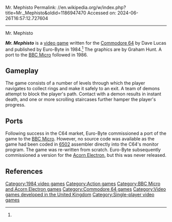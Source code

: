 Mr. Mephisto
Permalink: //en.wikipedia.org/w/index.php?title=Mr._Mephisto&oldid=1186947470
Accessed on: 2024-06-26T16:57:12.727604



------
Mr. Mephisto
{{refimprove|date=December 2018}}

{{Infobox video game
|title = Mr. Mephisto
|image = File:Mr._Mephisto_1984_Commodore_64_Cover_Art.jpg
|caption = 
|developer = Euro-Byte
|publisher = Euro-Byte
|designer = Dave Lucas<ref name=lemon>{{lemon64 game|id=1737|name=Mr. Mephisto}}</ref>
|artist = Graham Hunt
|released = '''1984:''' C64<br>'''1986:''' BBC
|genre = [[Action game|Action]]
|modes = [[Single-player]]
|platforms = [[Commodore 64]], [[BBC Micro]]
}}
'''''Mr. Mephisto''''' is a [[video game]] written for the [[Commodore 64]] by Dave Lucas and published by Euro-Byte in 1984.<ref name=lemon/> The graphics are by Graham Hunt. A port to the [[BBC Micro]] followed in 1986.

==Gameplay==
The game consists of a number of levels through which the player navigates to collect rings and make it safely to an exit. A team of demons attempt to block the player's path. Contact with a demon results in instant death, and one or more scrolling staircases further hamper the player's progress.

==Ports==
Following success in the C64 market, Euro-Byte commissioned a port of the game to the [[BBC Micro]]. However, no source code was available as the game had been coded in [[MOS Technology 6502|6502]] assembler directly into the C64's monitor program. The game was re-written from scratch. Euro-Byte subsequently commissioned a version for the [[Acorn Electron]], but this was never released.

==References==
{{reflist}}

[[Category:1984 video games]]
[[Category:Action games]]
[[Category:BBC Micro and Acorn Electron games]]
[[Category:Commodore 64 games]]
[[Category:Video games developed in the United Kingdom]]
[[Category:Single-player video games]]


{{action-video-game-stub}}